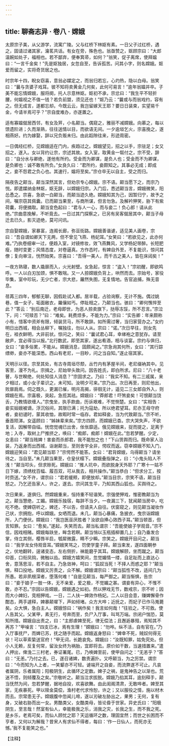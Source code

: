 ```yaml
---
---
---
```

title: 聊斋志异 · 卷八 · 嫦娥
---

太原宗子美，从父游学，流寓广陵。父与红桥下林妪有素。一日父子过红桥，遇之，固请过诸其家，瀹茗共话。有女在旁，殊色也。翁亟赞之，妪顾宗曰：“大郎温婉如处子，福相也。若不鄙弃，便奉箕帚，如何？”翁笑，促子离席，使拜媪曰：“一言千金矣！”先是妪独居，女忽自至，告诉孤苦。问其小字，则名嫦娥。妪爱而留之，实将奇货居之也。

时宗年十四，睨女窃喜，意翁必媒定之，而翁归若忘，心灼热，隐以白母。翁笑曰：“曩与贪婆子戏耳。彼不知将卖黄金几何矣，此何可易言！”逾年翁媪并卒。子美不能忘情嫦娥，服将阕，托人示意林妪。妪初不承，宗忿曰：“我生平不轻折腰，何媪视之不值一钱？若负前盟，须见还也！”妪乃云：“曩或与而翁戏约，容有之。但无成言，遂都忘却。今既云云，我岂留嫁天王耶？要日日装束，实望易千金，今请半焉可乎？”宗自度难办，亦遂置之。

适有寡媪僦居西邻，有女及笄，小名颠当。偶窥之，雅丽不减嫦娥。向慕之，每以馈遗阶进；久而渐熟，往往送情以目，而欲语无间。一夕逾垣乞火，宗喜挽之，遂相燕好。约为嫁娶，辞以兄负贩未归。由此蹈隙往来，形迹周密。

一日偶经红桥，见嫦娥适在门内，疾趋过之。嫦娥望见，招之以手，宗驻足；女又招之，遂入。女以背约让宗，宗述其故。女入室，取黄金一铤付之，宗不受，辞曰：“自分水与卿绝，遂他有所约。受金而为卿谋，是负人也；受金而不为卿谋，是负卿也：诚不敢有所负。”女良久曰：“君所约，妾颇知之。其事必无成；即成之，妾不怨君之负心也。其速行，媪将至矣。”宗仓卒无以自主，受之而归。

隔夜告之颠当，颠当深然其言，但劝宗专心嫦娥。宗不语。颠当愿下之，而宗乃悦。即遣媒纳金林妪，妪无辞，以嫦娥归宗。入门后，悉述颠当言，嫦娥微笑，阳怂恿之。宗喜，急欲一白颠当，而颠当迹久绝。嫦娥知其为己，因暂归宁，故予之间，嘱宗窃其佩囊。已而颠当果至，与商所谋，但言勿急。及解衿狎笑，胁下有紫荷囊，将便摘取。颠当变色起曰：“君与人一心，而与妾二！负心郎！请从此绝。”宗曲意挽解，不听竟去。一日过其门探察之，已另有吴客僦居其中，颠当子母迁去已久，影灭迹绝，莫可问讯。

宗自娶嫦娥，家暴富，连阁长廊，弥亘街路。嫦娥善谐谑，适见美人画卷，宗曰：“吾自谓如卿天下无两，但不曾见飞燕、杨妃耳。”女笑曰：“若欲见之，此亦何难。”乃执卷细审一过，便趋入室，对镜修妆，效飞燕舞风，又学杨妃带醉。长短肥瘦，随时变更；风情态度，对卷逼真。方作态时，有婢自外至，不复能识，惊问其僚；复向审注，恍然始笑。宗喜曰：“吾得一美人，而千古之美人，皆在床闼矣！”

一夜方熟寝，数人撬扉而入，火光射壁。女急起，惊言：“盗入！”宗初醒，即欲鸣呼。一人以白刃加颈，惧不敢喘。又一人掠嫦娥负背上，哄然而去。宗始号，家役毕集，室中珍玩，无少亡者，宗大悲，羅然失图，无复情地。告官追捕，殊无音息。

荏苒三四年，郁郁无聊，因假赴试入都。居半载，占验询察，无计不施。偶过姚巷，值一女子，垢面敝衣，羅儴如丐。停趾相之，乃颠当也。骇曰：“卿何憔悴至此？”答云：“别后南迁，老母即世，为恶人掠卖旗下，挞辱冻馁，所不忍言。”宗泣下，问：“可赎否？”曰：“难矣。耗费烦多，不能为力。”宗曰：“实告卿：年来颇称小有，惜客中资斧有限，倾装货马，所不敢辞。如所需过奢，当归家营办之。”女约明日出西城，相会丛柳下，嘱独往，勿以人从。宗曰：“诺。”次日早往，则女先在，袿衣鲜明，大非前状。惊问之，笑曰：“曩试君心耳，幸绨袍之意犹存。请至敝庐，宜必得当以报。”北行数武，即至其家，遂出肴酒，相与谈宴。宗约与俱归，女曰：“妾多俗累，不能从。嫦娥消息，固颇闻之。”宗急询其何所，女曰：“其行踪缥缈，妾亦不能深悉。西山有老尼，一目眇，问之当自知。”遂止宿其家。

天明示以径。宗至其处，有古寺周垣尽颓，丛竹内有茅屋半间，老尼缀衲其中。见客至，漫不为礼。宗揖之，尼始举头致问。因告姓氏，即白所求。尼曰：“八十老瞽，与世睽绝，何处知佳人消息？”宗固求之。乃曰：“我实不知。有二三戚属，来夕相过，或小女子辈识之，未可知。汝明夕可来。”宗乃出。次日再至，则尼他出，败扉扃焉。伺之既久，更漏已催，明月高揭，徘徊无计，遥见二三女郎自外入，则嫦娥在焉。宗喜极，突起，急揽其祛。嫦娥曰：“莽郎君！吓煞妾矣！可恨颠当饶舌，乃教情欲缠人。”宗曳坐，执手款曲，历诉艰难，不觉恻楚。女曰：“实相告：妾实姮娥被谪，浮沉俗间，其限已满；托为寇劫，所以绝君望耳。尼亦王母守府者，妾初谴时，蒙其收恤，故暇时常一临存。君如释妾，当为代致颠当。”宗不听，垂首陨涕。女遥顾曰：“姊妹辈来矣。”宗方四顾，而嫦娥已杳。宗大哭失声，不欲复活，因解带自缢。恍惚觉魂已出舍，伥伥靡适。俄见嫦娥来，捉而提之，足离于地；入寺，取树上尸推挤之，唤曰：“痴郎，痴郎！嫦娥在此。”忽若梦醒。少定，女恚曰：“颠当贱婢！害妾而杀郎君，我不能恕之也！”下山赁舆而归。既命家人治装，乃返身而出西城，诣谢颠当，至则舍宇全非，愕叹而返。窃幸嫦娥不知入门，嫦娥迎笑曰：“君见颠当耶？”宗愕然不能答。女曰：“君背嫦娥，乌得颠当？请坐待之，当自至。”未几颠当果至，仓皇伏榻下。嫦娥叠指弹之，曰：“小鬼头陷人不浅！”颠当叩头，但求赊死。嫦娥曰：“推人坑中，而欲脱身天外耶？广寒十一姑不日下嫁，须绣枕百幅、履百双，可从我去，相共操作。”颠当恭白：“但求分工，按时赍送。”女不许，谓宗曰：“君若缓颊，即便放却。”颠当目宗，宗笑不语，颠当目怒之。乃乞还告家人，许之，遂去。宗问其生平，乃知其西山狐也。买舆待之。

次日果来，遂俱归。然嫦娥重来，恒持重不轻谐笑。宗强使狎戏，惟密教颠当为之。颠当慧绝，工媚。嫦娥乐独宿，每辞不当夕。一夜漏三下，犹闻颠当房中，吃吃不绝。使婢窃听之，婢还，不以告，但请夫人自往。伏窗窥之，则见颠当凝妆作己状，宗拥抱，呼以嫦娥。女哂而退。未几，颠当心暴痛，急披衣，曳宗诣嫦娥所，入门便伏。嫦娥曰：“我岂医巫厌胜者？汝欲自捧心效西子耳。”颠当顿首，但言知罪。女曰：“愈矣。”遂起，失笑而去。颠当私谓宗：“吾能使娘子学观音。”宗不信，因戏相赌。嫦娥每趺坐，眸含若瞑。颠当悄以玉瓶插柳置几上；自乃垂发合掌，侍立其侧，樱唇半启，瓠犀微露，睛不少瞬。宗笑之。嫦娥开目问之，颠当曰：“我学龙女侍观音耳。”嫦娥笑骂之，罚使学童子拜。颠当束发，遂四面朝参之，伏地翻转，逞诸变态，左右侧折，袜能磨乎其耳。嫦娥解颐，坐而蹴之。颠当仰首，口衔凤钩，微触以齿。嫦娥方嬉笑间，忽觉媚情一缕，自足趾而上直达心舍，意荡思淫，若不自主。乃急敛神，呵曰：“狐奴当死！不择人而惑之耶？”颠当惧，释口投地。嫦娥又厉责之，众不解。嫦娥谓宗曰：“颠当狐性不改，适间几为所愚。若非夙根深者，堕落何难！”自是见颠当，每严御之。颠当惭惧，告宗曰：“妾于娘子一肢一体，无不亲爱，爱之极，不觉媚之甚。谓妾有异心，不惟不敢，亦不忍。”宗因以告嫦娥，嫦娥遇之如初。然以狎戏无节，数戒宗，宗不听；因而大小婢妇，竞相狎戏。一日，二人扶一婢效作杨妃。二人以目会意，赚婢懈骨作酣态，两手遽释，婢暴颠墀下，声如倾堵。众方大哗；近抚之，而妃子已作马嵬薨矣。众大惧，急白主人。嫦娥惊曰：“祸作矣！我言如何哉！”往验之，不可救。使人告其父。父某甲，素无行，号奔而至，负尸入厅事，叫骂万端。宗闭户惴恐，莫知所措。嫦娥自出责之，曰：“主郎虐婢至死，律无偿法；且邂逅暴殂，焉知其不再苏？”甲噪言：“四支已冰，焉有生理！”嫦娥曰：“勿哗。纵不活，自有官在。”乃入厅事抚尸，而婢已苏，抚之随手而起。嫦娥返身怒曰：“婢幸不死，贼奴何得无状！可以草索絷送官府！”甲无词，长跪哀免。嫦娥曰：“汝既知罪，姑免究处。但小人无赖，反复何常，留汝女终为祸胎，宜即将去。原价如干数，当速措置来。”遣人押出，俾浼二三村老，券证署尾。已，乃唤婢至前，使甲自问之：“无恙乎？”答曰：“无恙。”乃付之去。已，遂召诸婢，数责遍扑。又呼颠当，为之厉禁。谓宗曰：“今而知为人上者，一笑颦亦不可轻。谑端开之自妾，而流弊遂不可止。凡哀者属阴，乐者属阳；阳极阴生，此循环之定数。婢子之祸，是鬼神告之以渐也。荒迷不悟，则倾覆及之矣。”宗敬听之。颠当泣求拔脱。嫦娥乃掐其耳，逾刻释手，颠当怃然为间，忽若梦醒，据地自投，欢喜欲舞。由此闺阁清肃，无敢哗者。婢至其家，无疾暴死。甲以赎金莫偿，渔村老代求怜恕，许之；又以服役之情，施以材木而去。宗常患无子。嫦娥腹中忽闻儿啼，遂以刃破左胁出之，果男；无何，复有身，又破右胁而出一女。男酷类父，女酷类母，皆论昏于世家。异史氏曰：“阳极阴生，至言哉！然室有仙人，幸能极我之乐，消我之灾，长我之生，而不我之死。是乡乐，老焉可矣，而仙人顾忧之耶？天运循环之数，理固宜然；而世之长困而不亨者，又何以为解哉？昔宋人有求仙不得者，每曰：‘作一日仙人，而死亦无憾。’我不复能笑之也。”

【注释】

